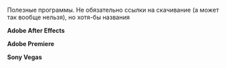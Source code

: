 Полезные программы. Не обязательно ссылки на скачивание (а может так вообще нельзя), но хотя-бы названия

'''Adobe After Effects'''

'''Adobe Premiere'''

'''Sony Vegas'''